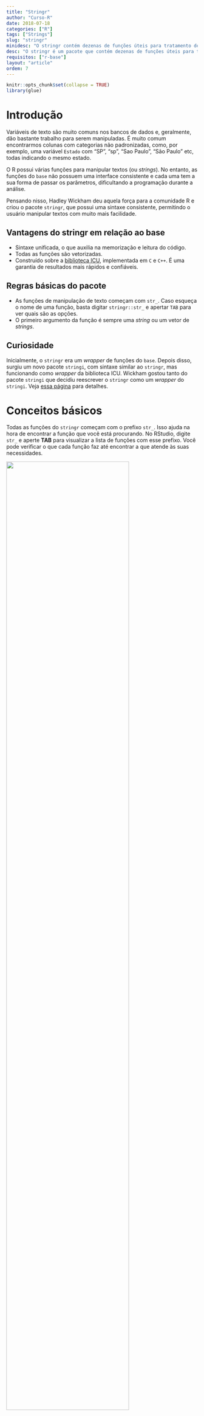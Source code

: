 ```yaml
---
title: "Stringr"
author: "Curso-R"
date: 2018-07-18
categories: ["R"]
tags: ["Strings"]
slug: "stringr"
minidesc: "O stringr contém dezenas de funções úteis para tratamento de strings no R."
desc: "O stringr é um pacote que contém dezenas de funções úteis para tratamento de cadeia de caracteres no R. Sempre que precisar de algo relacionado a esse assunto, procure esse pacote."
requisitos: ["r-base"]
layout: "article"
ordem: 7
---
```


```r
knitr::opts_chunk$set(collapse = TRUE)
library(glue)
```

# Introdução

Variáveis de texto são muito comuns nos bancos de dados e, geralmente, dão bastante trabalho para serem manipuladas. É muito comum encontrarmos colunas com categorias não padronizadas, como, por exemplo, uma variável `Estado` com "SP", "sp", "Sao Paulo", "São Paulo" etc, todas indicando o mesmo estado.

O R possui várias funções para manipular textos (ou *strings*). No entanto, as funções do `base` não possuem uma interface consistente e cada uma tem a sua forma de passar os parâmetros, dificultando a programação durante a análise.

Pensando nisso, Hadley Wickham deu aquela força para a comunidade R e criou o pacote `stringr`, que possui uma sintaxe consistente, permitindo o usuário manipular textos com muito mais facilidade.

## Vantagens do stringr em relação ao base

- Sintaxe unificada, o que auxilia na memorização e leitura do código.
- Todas as funções são vetorizadas.
- Construído sobre a [biblioteca ICU](http://site.icu-project.org/), implementada em `C` e `C++`. É uma garantia de resultados mais rápidos e confiáveis.

## Regras básicas do pacote

- As funções de manipulação de texto começam com `str_`. Caso esqueça o nome de uma função, basta digitar `stringr::str_` e apertar `TAB` para ver quais são as opções.
- O primeiro argumento da função é sempre uma *string* ou um vetor de *strings*.

## Curiosidade

Inicialmente, o `stringr` era um *wrapper* de funções do `base`. Depois disso, 
surgiu um novo pacote `stringi`, com sintaxe similar ao `stringr`, mas funcionando como *wrapper* da biblioteca ICU. Wickham gostou tanto do pacote `stringi` 
que decidiu reescrever o `stringr` como um *wrapper* do `stringi`. 
Veja [essa página](https://github.com/tidyverse/stringr/blob/master/NEWS.md) para detalhes.

# Conceitos básicos

Todas as funções do `stringr` começam com o prefixo `str_`. Isso ajuda na hora de 
encontrar a função que você está procurando. No RStudio, digite `str_` e
aperte **TAB** para visualizar a lista de funções com esse prefixo. Você pode verificar o que cada função faz até encontrar a que atende às suas necessidades.

<img src="/material/stringr/figures/str_tab.png" style="width: 80%;">

Nesta seção, vamos utilizar as funções mais simples do `stringr`. Em seguida, vamos falar um pouco de regex e então veremos funções mais avançadas do pacote.

Antes de mais nada, instale e carregue o pacote `stringr`.

```r
install.packages("stringr")
```

```r
library(stringr)
```

## str_length

A função mais simples do `stringr()` é a função `str_length()`. Esta função recebe como argumento um vetor de *strings* e retorna o número de caracteres de cada *string*. Repare que o espaço `" "` é considerado um caracter.

```r
str_length("São Paulo")
str_length(c("São Paulo", "Rio de Janeiro", 
             "Rio Grande do Norte", "Acre"))

```

Note que `str_length()` é diferente de `length()`. O primeiro retorna o número de caracteres e o segundo retorna o comprimento do objeto. Isso fica mais claro no seguinte exemplo:

```r
s <- c("São Paulo", "Rio de Janeiro", 
       "Rio Grande do Norte", "Acre")

str_length(s)
length(s)
```

A função `str_length()` retornou um vetor com o número de caracteres de cada elemento do vetor `s`, enquanto `length()` retornou o comprimento do vetor `s`.

## str_to_upper, str_to_lower, str_to_title

Essas funções servem para modificar a caixa das letras. Veja alguns exemplos:

```r
s <- "Somos a curso-r"
str_to_lower(s)
str_to_upper(s)
str_to_title(s)
```

## str_trim

É muito comum encontrar textos que vêm com espaços a mais, principalmente de dados
provenientes de formulários em que cada usuário escreve da forma que prefere. Isso é um problema pois cria categorias diferentes para valores que deveriam ser iguais. Espaços antes e após o texto são especialmente chatos, pois pode ser difícil detectá-los.

```r
s <- c("M", "F", "F", " M", " F ", "M")
as.factor(s)
```

A função `str_trim()` ajuda removendo os espaços excedentes antes e depois da string.

```r
string_aparada <- str_trim(s)
as.factor(string_aparada)
```

## str_sub

Não é raro você precisar obter uma parte fixa de uma *string*, como, por exemplo, manipular textos da forma:

```r
s <- c("01-Feminino", "02-Masculino", "03-Indefinido")
```

Você pode querer apenas a parte final da string. Neste caso, pode usar a função `str_sub()`.

```r
str_sub(s, start = 4) # pegar do quarto até o último caractere
```

Também é possível obter apenas os números.

```r
str_sub(s, end = 2) # pegar apenas os dois primeiros caracteres
```

Em outros casos você precisa obter os últimos 2 caracteres.

```r
s <- c("Feminino-01", "Masculino-02", "Indefinido-03")
str_sub(s, end = -4)
str_sub(s, start = -2)
```

É possível usar os argumentos `start` e `end` conjuntamente.

```r
s <- c("__SP__", "__MG__", "__RJ__")
str_sub(s, 3, 4)
```

## str_c

Concatena *strings* em uma única string.

```r

string1 <- "O valor p é: "
string2 <- 0.03

str_c(string1, string2)     # Números serão transformados em caracteres.


# Pode misturar objetos com strings definidas diretamente na função.

string1 <- "Brigadeiro"
string2 <- "bom"
string3 <- "melhor"

str_c(string1, " é a prova de que não existe nada tão ", string2,
      " que não pode ficar ", string3, ".")

# A função é vetorizada.

string1 <- c("Brigadeiro", "A política brasileira")
string2 <- c("bom", "ruim")
string3 <- c("melhor", "pior")

str_c(string1, " é a prova de que não existe nada tão ", string2,
      " que não pode ficar ", string3, ".")

# Pode ser usada para "criar código". 

variaveis <- names(mtcars)
variaveis

variaveis_explicativas <- str_c(variaveis[-1], collapse = " + ")

formula <- str_c(variaveis[1], " ~ ", variaveis_explicativas)
formula
as.formula

# Modeloo linear (Off-topic)
fit <- lm(formula, data = mtcars)
summary(fit)
```

Essas são as funções mais simples do pacote `stringr` e não exigem nenhum conhecimento de **expressões regulares**. Note que nenhuma delas possui o parâmetro `pattern`. Você verá como especificar esse parâmetro nas próximas seções. 

# Expressões Regulares

Trabalhar com textos exige um certo conhecimento de [expressões regulares](https://pt.wikipedia.org/wiki/Express%C3%A3o_regular). As expressões regulares --- ou simplesmente **regex** --- permitem identificar conjuntos de caracteres, palavras e outros padrões por meio de uma sintaxe concisa. 

O `stringr` utiliza regex da forma descrita [neste documento](http://www.gagolewski.com/software/stringi/manual/?manpage=stringi-search-regex). A própria [definição](https://stat.ethz.ch/R-manual/R-devel/library/base/html/regex.html) de regex do R é um ótimo manual.

Vamos estudar expressões regulares por meio de exemplos e da função `str_detect()`. Ela retorna `TRUE` se uma *string* atende a uma expressão regular e `FALSE` caso contrário. Por exemplo:

```r
str_detect("sao paulo", pattern = "paulo$")
str_detect("sao paulo sp", pattern = "paulo$")
```

A regex/pattern "paulo\$" indica que o texto deve ser terminado em "paulo". Existem diversos caracteres auxiliares que vão auxiliar na manipulação dos textos, assim como o "\$". Importante: o valor passado para o argumento `pattern` de qualquer função do pacote `stringr` será entendido como uma regex.

A tabela abaixo mostra a aplicação de cinco regex em seis *strings* distintas.

- '^ban' reconhece apenas o que começa exatamente com "ban".
- 'b ?an' reconhece tudo que tenha "ban", com ou sem espaço entre o "b" e o "a".
- 'ban' reconhece tudo que tenha "ban", mas não ignora case.
- BAN' reconhece tudo que tenha "BAN", mas não ignora case.
- 'ban$' reconhece apenas o que termina exatamente em "ban"

```r
s <- c('ban', 'banana', 'abandonado', 'pranab anderson', 'BANANA', 
            'ele levou ban')

expressoes <- list(
  'ban', # reconhece tudo que tenha "ban", mas não ignora case
  'BAN', # reconhece tudo que tenha "BAN", mas não ignora case
  'ban$', # reconhece apenas o que termina exatamente em "ban"
  '^ban', # reconhece apenas o que começa exatamente com "ban"
  'b ?an' # reconhece tudo que tenha "ban", com ou sem espaço entre o "b" e o "a"
)
```


```r
library(purrr)
library(dplyr)
library(tidyr)
list(strings = s, expressoes = expressoes) %>%
  cross_d() %>%
  distinct() %>%
  mutate(detect = str_detect(s, expressoes)) %>%
  spread(expressoes, detect) %>%
  knitr::kable()
```

## Quantificadores

Os caracteres `+`, `*` e `{x,y}` indicam quantas vezes um padrão se repete:

- `ey+` significa `e` e depois `y` "**uma vez** ou mais". Por exemplo, reconhece `hey`, `heyy`, `a eyyy`, mas não reconhece `e`, `y` nem `yy`.
- `ey*` significa "**nenhuma vez** ou mais". Por exemplo, reconhece `hey`, `heyy`, `a eyyy` e `e`, mas não reconhece `y` nem `yy`.
- `ey{3}` significa "exatamente três vezes". Por exemplo, reconhece `eyyy` e `eyyyy`, mas não reconhece `eyy`.
- `ey{1,3}` significa "entre uma e três vezes".

Para aplicar um quantificador a um conjunto de caracteres, use parênteses. Por exemplo, `(ey )+` reconhece `ey ey `.

## Conjuntos

Colocando caracteres dentro de `[]`, reconhecemos quaisquer caracteres desse conjunto. Alguns exemplos práticos:

- `[Cc]asa` para reconhecer "casa" em maiúsculo ou minúsculo.
- `[0-9]` para reconhecer somente números. O mesmo vale para letras `[a-z]`, `[A-Z]`, `[a-zA-Z]` etc.
- O símbolo `^` dentro do colchete significa negação. Por exemplo, `[^0-9]` significa pegar tudo o que não é número.
- O símbolo `.` fora do colchete indica "qualquer caractere", mas dentro do colchete é apenas ponto.
- Use `[[:space:]]+` para reconhecer espaços e `[[:punct:]]+` para reconhecer pontuações.

## Miscelânea

- Use `abjutils::rm_accent()` para retirar os acentos de um texto.
- Use `|` para opções. Por exemplo, `desfavor|desprov` reconhece tanto "desfavorável" quanto "desprovido"
- O código `\n` pula linha, `\f` é final da página, `\t` é tab. Use `\` para transformar caracteres especiais em literais.
- Use as funções `tolower()` e `toupper()` para mudar o case de uma *string*. 

A lista de possibilidades com expressões regulares é extensa. 
Um bom lugar para testar o funcionamento das regex é o [regex101](https://regex101.com/).

# Funções avançadas

Agora que já vimos as funções básicas do `stringr` e aprendemos um pouco de regex, vamos às funções mais avançadas. Basicamente, essas funções buscarão `patterns` em um vetor de *strings* e farão alguma coisa quando encontrá-lo.

Como já vimos na sessão sobre regex, a função mais simples que possui o argumento
`pattern=` é a `str_detect()`.

## str_detect()` 

Retorna `TRUE` se a regex é compatível com a string e `FALSE` caso contrário.

```r
library(stringr)
str_detect("sao paulo", pattern = "paulo$")
str_detect("sao paulo sp", pattern = "paulo$")
```

## str_replace() e str_replace_all() 

Substituem um padrão (ou todos) encontrado para um outro padrão.

```r
titulos <- c("o arqueiro", "o andarilho", "o herege")

# remove a primeira vogal de cada string
str_replace(titulos, "[aeiou]", "") 

# substitui todas as vogais por "-"
str_replace_all(titulos, "[aeiou]", "-") 

s <- "--    ffffWda, --- unWvers--    e    tud-  maWs"

# substitui o primeiro f (ou f"s) por "v"
s <- str_replace(s, "f+", "v")
s

# substitui o primeiro hífen (ou hífens) por "A"
s <- str_replace(s, "-+", "A")
s

# substitui todos os hífens (um ou mais) por somente "o"
s <- str_replace_all(s, "-+", "o") 
s

# substitui "W" por "i"
s <- str_replace_all(s, "W", "i") 
s

# tirar espaços extras

s <- str_replace_all(s, " +", " ") 
s
```

Muitas vezes queremos remover alguns caracteres especiais de um texto, mas esses 
caracteres fazem parte de comandos de regex, por exemplo:

```r
s <- "1 + 2 + 5"
str_replace_all(s, "+", "-")
```

Essa forma retorna um erro, pois a função tenta montar uma regex. Você poderia 
tentar de outras formas, que não retornariam erro, mas também não retornariam o 
resultado esperado.

```r
str_replace_all(s, " + ", " - ")
```

Nesse caso, use a função `fixed()` para indicar que o parâmetro não é uma regex.

```r
str_replace_all(s, fixed("+"), "-")
```

## str_extract() e str_extract_all()

As funções `str_extract()` e `str_extract_all()` extraem padrões de uma *string*. Por exemplo:

```r
r_core_group <- c(
  'Douglas Bates', 'John Chambers', 'Peter Dalgaard',
  'Robert Gentleman', 'Kurt Hornik', 'Ross Ihaka', 'Tomas Kalibera',
  'Michael Lawrence', 'Friedrich Leisch', 'Uwe Ligges', '...'
)

sobrenomes <- str_extract(r_core_group, '[:alpha:]+$')
sobrenomes
```

## str_match() e str_match_all() 

As funções `str_match()` e `str_match_all()` extraem pedaços da *string* identificados pela regex. Caso queira extrair somente a parte identificada, use parênteses.

```r
# Exemplo de pergunta SOPt: http://pt.stackoverflow.com/q/150024/6036

presidentes <- c("da Fonseca, DeodoroDeodoro da Fonseca", 
"Peixoto, FlorianoFloriano Peixoto", "de Morais, PrudentePrudente de Morais", 
"Sales, CamposCampos Sales")

nomes_presidentes <- str_match(presidentes, '(.*), ([a-zA-Z]{1,})[A-Z]{1}')
nomes_presidentes
str_c(nomes_presidentes[,3], nomes_presidentes[,2], sep = ' ')
```

## str_split() e str_split_fixed()

Essas funções separam uma *string* em várias de acordo com um separador.

```r
string <- 'Durante um longo período de tempo o "R" foi escrito "P" como no alfabeto cirílico. O seu nome no alfabeto fenício era "rech". Seu significado era o de uma cabeça, representada pela adaptação do hieróglifo egípcio de uma cabeça. Transformou-se no "rô" dos gregos. Os romanos modificaram o rô acrescentando um pequeno traço para diferenciá-lo do no nosso P.'

str_split(string, fixed('.'))
```

O `str_split_fixed` faz o mesmo que `str_split()`, mas separa apenas `n` vezes.

```r
str_split_fixed(string, fixed('.'), 3)
```

## str_subset() 

A função `str_subset()` retorna somente as strings compatíveis com a regex.

```r
frases <- c('a roupa do rei', 'de roma', 'o rato roeu')
str_subset(frases, 'd[eo]')
```

É o mesmo que fazer subset usando a função `str_detect`.

```r
frases[str_detect(frases, "d[eo]")]
```

# Exercícios

**1.** O CPF é um número de 11 dígitos, por exemplo: 54491651884. No entanto para facilitar a visualização costumamos mostrá-lo com separadores a cada 3 casas: 544.916.518-84. Crie uma função que transforma um número de 11 dígitos em uma string com as separações, como um CPF.

--------------------------------------------------------------------------------

**2.** Transforme o vetor de *strings* abaixo em `"01 - Alto" "02 - Médio" "03 - Baixo"`.

```r
s <- c('Alto', 'Médio', 'Baixo')
```

--------------------------------------------------------------------------------

**3.** Crie uma regex que capture múltiplas versões da palavra 'casa'. Ela deve funcionar com as palavras 'Casa', 'CASA', 'CaSa', 'CAsa'. Teste-a usando a função `str_detect()`.

```r
s <- c('Casa', 'CASA', 'CaSa', 'CAsa')
```

--------------------------------------------------------------------------------

**4.** Imagine que a seguinte *string* é a parte final de uma URL.

* `/ac/rio-branco/xpto-xyz-1-0-1fds2396-5`

Transforme-a em "AC - Rio Branco" utilizando a função `str_split()`.

```r
url <- c('/ac/rio-branco/xpto-xyz-1-0-1fds2396-5')
```

--------------------------------------------------------------------------------

**5.** Crie uma função que retorna `TRUE` quando a string é um [palíndromo](https://pt.wikipedia.org/wiki/Pal%C3%ADndromo) e `FALSO` caso não seja.

--------------------------------------------------------------------------------

**6.** De acordo com as regras da língua portuguesa, antes de “p” ou “b” devemos usar a letra “m”. Em outras palavras, com outras consoantes, usamos a letra “N”. Suponha que você tem o seguinte texto com erros gramaticais:

```r
texto <- 'Nós chamamos os bonbeiros quando começou o incêmdio.'
```

Crie uma função para corrigi-lo. 

--------------------------------------------------------------------------------

**7.** Considere o seguinte texto

```r
txt <- "A função mais importante para leitura de dados no `lubridate` é a `ymd`. Essa função serve para ler qualquer data de uma `string` no formato `YYYY-MM-DD`. Essa função é útil pois funciona com qualquer separador entre os elementos da data e também porque temos uma função para cada formato (`mdy`, `dmy`, `dym`, `myd`, `ydm`)."
```

Extraia todas as combinações da função `ymd`, sem repetições.

--------------------------------------------------------------------------------

**8.** Considere as frases abaixo

```r
s <- c(
  'O produto é muito bom.',
  'O produto não é bom.',
  'O produto não é muito bom.',
  'O produto não é ruim.',
  'O produto não é não bom.'
)
```

Crie uma regra para identificar se o texto refere-se a um feedback positivo ou negativo sobre o produto (considere não bom = ruim e não ruim = bom). Retorne um vetor lógico que vale `TRUE` se o feedback é positivo e `FALSE` caso contrário.

# Respostas

<div class='admonition note'>
<p class='admonition-title'>
Nota
</p>
<p>
Não há apenas uma maneira de resolver os exercícios. Você pode encontrar soluções diferentes das nossas, algumas vezes mais eficientes, outras vezes menos. Quando estiver fazendo suas análises, tente buscar o equilíbrio entre eficiência e praticidade. Economizar 1 hora com a execução do código pode não valer a pena se você demorou 2 horas a mais para programá-lo.
</p>
</div>

--------------------------------------------------------------------------------

**1.** O CPF é um número de 11 dígitos, por exemplo: 54491651884. No entanto para facilitar a visualização costumamos mostrá-lo com separadores a cada 3 casas: 544.916.518-84. Crie uma função que transforma um número de 11 dígitos em uma string com as separações, como um CPF.

```r

# Sem regex

formata_CPF <- function(num) {
  
  if(str_count(num) != 11) {
    stop("Número inválido!")
  }
  
  # Concatemos cada parte do número, interpolando
  # com os pontos e o traço.
  
  s <- str_c(
    str_sub(num, start = 1, end = 3),
    ".",
    str_sub(num, start = 4, end = 6),
    ".",
    str_sub(num, start = 7, end = 9),
    "-",
    str_sub(num, start = 10, end = 11)
  )
  
}

# Com regex

formata_CPF <- function(num) {
  
  if(str_count(num) != 11) {
    stop("Número inválido!")
  }
  
  str_replace(string = num, 
              pattern = "([0-9]{3})([0-9]{3})([0-9]{3})", 
              replacement = "\\1.\\2.\\3-")
}

```

A função `str_replace()` faz o seguinte:

- O `pattern=` procurará um padrão de 9 números:
    - O primeiro `([0-9]{3})` pega os três primeiros números.
    - O segundo `([0-9]{3})` pega os três próximos números (quarto ao sexto).
    - O terceiro `([0-9]{3})` pega os três números seguintes (sétimo ao nono).
- O `replacement=` substituirá esses 9 números pela *string* formada por:
    - `\\1`, a expressão dada pelo primeiro parêntese do `pattern=`, isto é, os três primeiros números.
    - `.`, o primeiro ponto.
    - `\\2`,  a expressão dada pelo segundo parêntese do `pattern=`, isto é, os três próximos números (quarto ao sexto).
    - `.`, o segundo ponto.
    - `\\3`, a expressão dada pelo terceiro parêntese do `pattern=`, isto é, os três números seguintes (sétimo ao nono).
    - `-`, o traço.
    
--------------------------------------------------------------------------------

**2.** Transforme o vetor de *strings* abaixo em `"01 - Alto" "02 - Médio" "03 - Baixo"`.

```r
s <- c('Alto', 'Médio', 'Baixo')

# Usando str_c()

str_c("0", 1:length(s), " - ", s, sep = "")

# Usando o pacote glue

glue("0{1:length(s)} - {s}")

```
Para mais informações sobre o pacote `glue`, confira [este post](http://curso-r.com/blog/2017/04/17/2017-04-08-glue/).

--------------------------------------------------------------------------------

**3.** Crie uma regex que capture múltiplas versões da palavra 'casa'. Ela deve funcionar com as palavras 'Casa', 'CASA', 'CaSa', 'CAsa'. Teste-a usando a função `str_detect()`.

```r
s <- c('Casa', 'CASA', 'CaSa', 'CAsa')

str_detect(s, "[CcAaSsAa]")
str_detect(s, "[Cc][Aa][Ss][Aa]")
```

--------------------------------------------------------------------------------

**4.** Imagine que a seguinte *string* é a parte final de uma URL.

* `/ac/rio-branco/xpto-xyz-1-0-1fds2396-5`

Transforme-a em "AC - Rio Branco" utilizando a função `str_split()`.

```r
url <- c('/ac/rio-branco/xpto-xyz-1-0-1fds2396-5')

UF <- url %>%
  str_split("[/]", simplify = TRUE) %>% 
  .[1,2] %>% 
  str_to_upper()

cidade <- url %>% 
  str_split("[/]", simplify = TRUE) %>% 
  .[1,3] %>% 
  str_replace("-", " ") %>% 
  str_to_title()

str_c(UF, " - ", cidade)
  
```

--------------------------------------------------------------------------------

**5.** Crie uma função que retorna `TRUE` quando a string é um [palíndromo](https://pt.wikipedia.org/wiki/Pal%C3%ADndromo) e `FALSO` caso não seja.

```r
# Solução 1: usando a função rev() para inverter uma string fragmentada

testa_palindromo <- function(s) {
  
  s %>%
    str_split("", simplify = T) %>% 
    rev %>% 
    str_c(collapse = "") %>% 
    str_detect(s)
  
}

testa_palindromo("ana")
testa_palindromo("bananas")
testa_palindromo("socorrammesubinoonibusemmarrocos")


# Solução 2: usando a função str_reverse() do pacote stringi,
# que já inverte a string diretamente.

testa_palindromo <- function(s) {
  
  s %>% 
    stringi::stri_reverse() %>% 
    str_detect(s)
  
}

testa_palindromo("ana")
testa_palindromo("bananas")
testa_palindromo("socorrammesubinoonibusemmarrocos")
``` 


--------------------------------------------------------------------------------

**6.** De acordo com as regras da língua portuguesa, antes de “p” ou “b” devemos usar a letra “m”. Em outras palavras, com outras consoantes, usamos a letra “N”. Suponha que você tem o seguinte texto com erros gramaticais:

```r
s <- 'Nós chamamos os bonbeiros quando começou o incêmdio.'
```

Crie uma função para corrigi-lo.

```r
# Função que funciona para o exemplo

corrige_mn <- function(s) {
  
  s %>% 
    str_replace("nb", "mb") %>% 
    str_replace("md", "nd")
  
}

corrige_mn(s)

# Função que funciona no caso geral

corrige_mn <- function(s) {
  
  s %>% 
    str_replace_all("m([^aeioubp[[:space:]]+])", "n\\1") %>%  
    str_replace_all("n([pb])", "m\\1")
  
}

corrige_mn(s)
```

O padrão `[^aeioubp[[:space:]]+]` significa "tudo menos vogais, b, p ou espaços". O `\\1` devolve o padrão encontrado pelo primeiro parêntese do argumento `patern=`.

--------------------------------------------------------------------------------

**7.** Considere o seguinte texto

```r
s <- "A função mais importante para leitura de dados no `lubridate` é a `ymd`. Essa função serve para ler qualquer data de uma `string` no formato `YYYY-MM-DD`. Essa função é útil pois funciona com qualquer separador entre os elementos da data e também porque temos uma função para cada formato (`ymd`, `mdy`, `dmy`, `dym`, `myd`, `ydm`)."
```

Extraia todas as combinações da função `ymd`, sem repetições.

```r
str_extract_all(s, "[ymd]{3}") %>% 
  as_vector() %>% 
  unique
```


--------------------------------------------------------------------------------

**8.** Considere as frases abaixo

```r
s <- c(
  'O produto é bom.',
  'O produto não é bom.',
  'O produto não é muito bom.',
  'O produto é muito bom',
  'O produto não é ruim.',
  'O produto não é não ruim.',
  'O produto não é não bom.'
)
```

Crie uma regra para identificar se o texto refere-se a um feedback positivo ou negativo sobre o produto (considere não bom = ruim e não ruim = bom). Retorne um vetor lógico que vale `TRUE` se o feedback for positivo e `FALSE` caso contrário.

```r
feedback <- function(s) {
  
  s %>% 
    str_replace("não bom", "ruim") %>%
    str_replace("não ruim", "bom") %>% 
    str_replace("muito ", "") %>% 
    str_detect("(.*) produto é bom|(.*) não é ruim")
  
}

feedback(s)

```